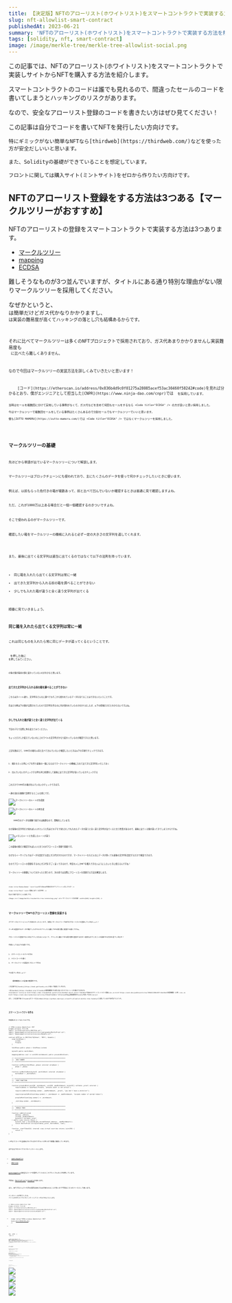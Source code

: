 ```yaml
---
title: 【決定版】NFTのアローリスト(ホワイトリスト)をスマートコントラクトで実装する方法
slug: nft-allowlist-smart-contract
publishedAt: 2023-06-21
summary: 'NFTのアローリスト(ホワイトリスト)をスマートコントラクトで実装する方法を解説します。'
tags: [solidity, nft, smart-contract]
image: /image/merkle-tree/merkle-tree-allowlist-social.png
---
```


この記事では、NFTのアローリスト(ホワイトリスト)をスマートコントラクトで実装しサイトからNFTを購入する方法を紹介します。

スマートコントラクトのコードは誰でも見れるので、間違ったセールのコードを書いてしまうと<Bold>ハッキングのリスク</Bold>があります。

なので、安全なアローリスト登録のコードを書きたい方はぜひ見てください！

<AlertCard  title="対象読者">
	この記事は自分でコードを書いてNFTを発行したい方向けです。

	特にギミックがない簡単なNFTなら[thirdweb](https://thirdweb.com/)などを使った方が安全だしいいと思います。

	また、Solidityの基礎ができていることを想定しています。

	フロントに関しては購入サイト(ミントサイト)をゼロから作りたい方向けです。
</AlertCard>

## NFTのアローリスト登録をする方法は3つある【マークルツリーがおすすめ】

NFTのアローリストの登録をスマートコントラクトで実装する方法は3つあります。

- [マークルツリー](https://ja.wikipedia.org/wiki/%E3%83%8F%E3%83%83%E3%82%B7%E3%83%A5%E6%9C%A8)
- [mapping](https://www.tutorialspoint.com/solidity/solidity_mappings.htm)
- [ECDSA](https://zoom-blc.com/what-is-ecdsa)

難しそうなものが3つ並んでいますが、タイトルにある通り特別な理由がない限り<Bold>マークルツリーを採用</Bold>してください。

なぜかというと、<Code title="mapping" /> は簡単だけどガス代かなりかかりますし、<Code title="ECDSA" /> は実装の難易度が高くてハッキングの落とし穴も結構あるからです。

それに比べてマークルツリーは多くのNFTプロジェクトで採用されており、ガス代あまりかかりませんし実装難易度も <Code title="ECDSA" /> に比べたら難しくありません。

なので今回はマークルツリーの実装方法を詳しくみていきたいと思います！

<AlertCard  title="CNPRのECDSAについて">
	[コード](https://etherscan.io/address/0x836b4d9c0f01275a28085acef53ac30460f58242#code)を見れば分かるとおり、僕がエンジニアとして担当した[CNPR](https://www.ninja-dao.com/cnpr)では <Code title="ECDSA" /> を採用しています。

	当時はセールを複数回に分けて実地している事例がなくて、ガス代などを含めて何回もセールをするなら <Code title="ECDSA" /> の方が良いと思い採用しました。

	今はマークルツリーで複数回セールをしている事例はたくさんあるので分割セールでもマークルツリーでいいと思います。

	僕も[ZUTTO MAMORU](https://zutto-mamoru.com/)では <Code title="ECDSA" /> ではなくマークルツリーを採用しました。
</AlertCard>

## マークルツリーの基礎

先ほどから単語が出ているマークルツリーについて解説します。

マークルツリーはブロックチェーンにも使われており、主にたくさんのデータを使って何かチェックしたいときに使います。

例えば、以前もらった色付きの箱が複数あって、前と比べて凹んでいないか確認するときは普通に見て確認しますよね。

ただ、これが1000万以上ある場合だと一個一個確認するのきついですよね。

そこで使われるのがマークルツリーです。

確認したい箱をマークルツリーの機械に入れると必ず一定の大きさの文字列を返してくれます。

<MerkleTreeIntro showBoxData={false}/>

また、最後に出てくる文字列は適当に出てくるのではなくて以下の法則を持っています。

- 同じ箱を入れたら出てくる文字列は常に一緒
- 出てきた文字列から入れる前の箱を調べることができない
- 少しでも入れた箱が違うと全く違う文字列が出てくる

順番に見ていきましょう。

### 同じ箱を入れたら出てくる文字列は常に一緒
これは<Bold>同じものを入れたら常に同じデータが返ってくる</Bold>ということです。

<Code title="change" /> を押した後に <Code title="reset" /> を押してみてください。

<Code title="0x" /> の後の値が最初の値と変わっていないのがわかると思います。

<MerkleTreeIntro/>

### 出てきた文字列から入れる前の箱を調べることができない

こちらはタイトル通り、<Bold>文字列をどんなに調べてもそこから使われているデータを当てることはできない</Bold>ということです。

先ほどの例は下の値が公開されていたので文字列を作るのに何が使われていたのか分かりましたが、以下の情報だけだとわからないですよね。

<MerkleTreeIntro showBoxList={false} showBoxData={false} />

### 少しでも入れた箱が違うと全く違う文字列が出てくる

下記のデモで実際に角を変えてみてください。

ちょっとだけしか変えていないのに上のラベルの文字列がかなり変わっているのが確認できると思います。

<MerkleTreeIntro showChangeRadiusAndWeight={true}/>

上記を踏まえて、1000万の箱を以前と比べて凹んでいないか確認したいときは以下の手順でチェックできます。

1. 箱をもらった時にペアを作り最後の一個になるまでマークルツリーの機械に入れて出てきた文字列をメモしておく

2. 凹んでいないかチェックする時も同じ処理をして最後に出てきた文字列があっているかチェックする

これだけで1000万の箱が凹んでいないかチェックできます。

一連の流れを画像で説明するとこんな感じです。

<Image src="/image/merkle-tree/merkle-tree-generate.png" alt="マークルツリーのルートの生成図" width={724} height={632} />

<Image src="/image/merkle-tree/merkle-tree-regenerate.png" alt="マークルツリーのルートの再生成" width={724} height={632} />

<AlertCard variant="warning" title="画像についての注意">
	1000万のデータを画像で表すのは無理なので、簡略化しています。
</AlertCard>

なぜ最後の文字列だけ見ればいいかというと先ほどのデモで見た<Bold>少しでも入れたデータが違うと全く違う文字列が出てくる</Bold>と言う性質があるので、最後に出てくる値が違ってきてしまうからですね。

<Image src="/image/merkle-tree/merkle-tree-regenerate-error.png" alt="メモしたルートと生成したルートが違う" width={724} height={632} />

この<Bold>最後の値だけ確認すればいい</Bold>と言うのがアローリスト登録で重要です。

なぜならイーサリアムではデータを設定する度にガス代がかかるのですが、マークルツリーならどんなにデータが多くても最後の文字列を設定するだけで検証できます。

なのでアローリストの登録をするのにガス代をすごく安くできるので、特定の人しかNFTを購入できないようにしたいときに使えるんですね！

マークルツリーの基礎について分かったと思うので、次の章では実際にアローリストを登録する方法を解説します。

<AlertCard  title="マークルツリーの用語" variant="pro">
	<Code title="Leaves(Leaf)" text="データをハッシュ化したもの" />

	<Code title="Nodes(Node)" text="LeafまたはNodeを組み合わせてしてハッシュ化したもの" />

	<Code title="Root" text="最後に出てくる文字列" />

	先ほどの図で表すとこんな感じです。

	<Image src="/image/merkle-tree/merkle-tree-terminology.png" alt="マークルツリーの全体図" width={648} height={526} />
</AlertCard>

## マークルツリーでNFTのアローリスト登録を実装する

さてマークルツリーについて大体わかったところで、実際にマークルツリーでNFTのアローリストを登録していきましょう！

さっきは登録するデータが箱でしたがそれをアドレスと購入できる最大数に変更する感じですね。

アローリストを登録するときはアドレスのみじゃなくて、アドレスと購入できる最大数を登録するのが一般的なのでこの二つを設定する方法を見ていきます！

手順としては以下の通りです。

1. スマートコントラクトを作る
2. テストコードを書く
3. マークルツリーの認証をフロントで作る

では見ていきましょう！

<AlertCard  title="環境構築">
	環境構築はこの記事の範囲外です。

	この記事では[foundry](https://book.getfoundry.sh/)を使って解説していきます。

	一応[hardhat](https://hardhat.org/)とfoundryの環境構築をする際に役に立ちそうなリソースを載せておきます。
	<CustomList list={[<a href="https://dev.classmethod.jp/articles/hardhat-quick-start/">Hardhatで始めるスマートコントラクト開発</a>,<a href="https://zenn.dev/yuk6ra/articles/789d411398c6f9">Hardhatの環境構築（入門）</a>,<a href="https://zenn.dev/razokulover/articles/574eb471e6db1c">EthereumのDapp開発環境のFoundryを使ってみる</a>]}/>

	また、この記事で使ったfoundryのコードは[GitHub](https://github.com/ryuji-orca/nft-allowlist-merkle-tree-foundry)に公開しているので参考までにどうぞ。
</AlertCard>

### スマートコントラクトを作る

完成系のコードはこちらです。

```solidity title="src/nftFree.sol"
// SPDX-License-Identifier: MIT
pragma solidity ^0.8.20;
import "erc721a/contracts//ERC721A.sol";
import "@openzeppelin/contracts/utils/cryptography/MerkleProof.sol";
import "@openzeppelin/contracts/access/Ownable.sol";

contract NFTFree is ERC721A("MyToken", "MTK"), Ownable {
	enum SalePhase {
		Locked,
		Presale
	}

	SalePhase public phase = SalePhase.Locked;

	bytes32 public merkleRoot;

	mapping(address user => uint256 mintAmount) public presaleMintCount;

	// =============================================================
	//   ONLY OWNER
	// =============================================================

	function setPhase(SalePhase _phase) external onlyOwner {
		phase = _phase;
	}

	function setMerkleRoot(bytes32 _merkleRoot) external onlyOwner {
		merkleRoot = _merkleRoot;
	}

	// =============================================================
	//   MINT FUNCTION
	// =============================================================

	function presaleMint(uint256 _mintAmount, uint256 _maxMintAmount, bytes32[] calldata _proof) external {
		require(phase == SalePhase.Presale, "presale event is not active");

		require(isWhitelisted(msg.sender, _maxMintAmount, _proof), "you don't have a whitelist");

		require(presaleMintCount[msg.sender] + _mintAmount <= _maxMintAmount, "exceeds number of earned tokens");

		presaleMintCount[msg.sender] += _mintAmount;

		_mint(msg.sender, _mintAmount);
	}

	// =============================================================
	//   MERKLE TREE
	// =============================================================

	function isWhitelisted(
		address _address,
		uint256 _maxMintAmount,
		bytes32[] calldata _proof
	) public view returns (bool) {
		bytes32 leaf = keccak256(abi.encodePacked(_address, _maxMintAmount));
		return MerkleProof.verifyCalldata(_proof, merkleRoot, leaf);
	}

	function _startTokenId() internal view virtual override returns (uint256) {
		return 1;
	}
}
```

いきなりコードを全部出されても分かりずらいと思うので順番に解説していきます。

まずは以下のライブラリをインストールします。

- [openzeppelin](https://docs.openzeppelin.com/contracts/)
- [ERC721A](https://github.com/chiru-labs/ERC721A)

[openzeppelin](https://www.openzeppelin.com/)は安全なコードを提供してくれるところでたくさんの人が利用しています。

今回は、[MerkleProof](https://docs.openzeppelin.com/contracts/api/utils#MerkleProof)と[Ownable](https://docs.openzeppelin.com/contracts/api/access#Ownable)を使います。

また、NFTプロジェクトを作る場合はERC721Aが使われることが多いので今回はこちらをベースとして使います。

インストールが完了したら、<Code title=".sol"/> ファイルを作りライブラリをインポートしてコードを以下のようにします。

```solidity title="src/nftFree.sol"
// SPDX-License-Identifier: MIT
pragma solidity ^0.8.20;
import "erc721a/contracts//ERC721A.sol";
import "@openzeppelin/contracts/utils/cryptography/MerkleProof.sol";
import "@openzeppelin/contracts/access/Ownable.sol";
```

- <Code title="SPDX-License-Identifier: MIT" text={<a href="https://www.skyarch.net/blog/spdx-license-identifiers-%E3%81%A3%E3%81%A6%E3%81%AA%E3%82%93%E3%81%A0%E3%80%82/" >コードのライセンス</a>} />
- <Code title="pragma solidity" text="バージョン指定" />

次に <Code title="contract"/> を作り <Code title="ERC721A"/> と <Code title="Ownable"/> を継承します。

```solidity title="src/nftFree.sol" {7-12}
// SPDX-License-Identifier: MIT
pragma solidity ^0.8.20;
import "erc721a/contracts//ERC721A.sol";
import "@openzeppelin/contracts/utils/cryptography/MerkleProof.sol";
import "@openzeppelin/contracts/access/Ownable.sol";

contract NFT is ERC721A("MyToken", "MTK"), Ownable {
function _startTokenId() internal view virtual override returns (uint256) {
    return 1;
  }
}
```

<Code title="MyToken" /> がトークン名で <Code title="MTK" /> がシンボル名です。

ERC721AはトークンIDが <Code title="0" /> から始まるので <Code title="1" /> から始まるように変更しています。

これで準備ができたのでセールのコードを追加します。

```solidity title="src/nftFree.sol" {8-10}
// SPDX-License-Identifier: MIT
pragma solidity ^0.8.20;
import "erc721a/contracts//ERC721A.sol";
import "@openzeppelin/contracts/utils/cryptography/MerkleProof.sol";
import "@openzeppelin/contracts/access/Ownable.sol";

contract NFTFree is ERC721A("MyToken", "MTK"), Ownable {
	function presaleMint(uint256 _mintAmount, uint256 _maxMintAmount, bytes32[] calldata _proof) external {
		_mint(msg.sender, _mintAmount);
	}

	function _startTokenId() internal view virtual override returns (uint256) {
		return 1;
	}
}
```
<Code title="presaleMint" /> は3つの引数を受け取ります。

- <Code title="_mintAmount" text="購入する枚数" />
- <Code title="_maxMintAmount" text="最大で購入できる枚数" />
- <Code title="_proof" text="マークルツリー内にデータがあるかどうか調べる" />

その下にERC721Aの <Code title="_mint" /> 関数を設置しています。

これを実行すると購入しようとしている人に〇〇量のNFTが送られます。

ただこれだと誰でも実行できてしまうので、マークルツリーで特定の人しか購入できないようにしていきましょう！

```solidity title="src/nftFree.sol" {8,10-12,15,19-26}
// SPDX-License-Identifier: MIT
pragma solidity ^0.8.20;
import "erc721a/contracts//ERC721A.sol";
import "@openzeppelin/contracts/utils/cryptography/MerkleProof.sol";
import "@openzeppelin/contracts/access/Ownable.sol";

contract NFTFree is ERC721A("MyToken", "MTK"), Ownable {
	bytes32 public merkleRoot;

	function setMerkleRoot(bytes32 _merkleRoot) external onlyOwner {
		merkleRoot = _merkleRoot;
	}

	function presaleMint(uint256 _mintAmount, uint256 _maxMintAmount, bytes32[] calldata _proof) external {
		require(isWhitelisted(msg.sender, _maxMintAmount, _proof), "you don't have a whitelist");
		_mint(msg.sender, _mintAmount);
	}

	function isWhitelisted(
		address _address,
		uint256 _maxMintAmount,
		bytes32[] calldata _proof
	) public view returns (bool) {
		bytes32 leaf = keccak256(abi.encodePacked(_address, _maxMintAmount));
		return MerkleProof.verifyCalldata(_proof, merkleRoot, leaf);
	}

	function _startTokenId() internal view virtual override returns (uint256) {
		return 1;
	}
}
```

<Code title="merkleRoot" /> を誰でも変更できてしまうと悪用されてしまうので <Code title="setMerkleRoot" /> に <Code title="onlyOwner" /> をつけています。

```solidity title="src/nftFree.sol" /onlyOwner/
	function setMerkleRoot(bytes32 _merkleRoot) external onlyOwner {
		merkleRoot = _merkleRoot;
	}
```

<Code title="onlyOwner" /> をつけると関数を実行できるのを<Bold>コントラクトのオーナーのみに制限</Bold>してくれます。

また、 <Code title="presaleMint" /> に <Code title="require" /> を追加して <Code title="isWhitelisted" /> が <Code title="false" /> だったらエラーが出るようにしています。

```solidity title="src/nftFree.sol" {2}
	function presaleMint(uint256 _mintAmount, uint256 _maxMintAmount, bytes32[] calldata _proof) external {
		require(isWhitelisted(msg.sender, _maxMintAmount, _proof), "you don't have a whitelist");
		_mint(msg.sender, _mintAmount);
	}
```

<Code title="isWhitelisted" /> では、ウォレットアドレスと購入できる最大数で <Code title="leaf" /> を作ってマークルツリーの認証をしています。

```solidity title="src/nftFree.sol" 
	function isWhitelisted(
		address _address,
		uint256 _maxMintAmount,
		bytes32[] calldata _proof
	) public view returns (bool) {
		bytes32 leaf = keccak256(abi.encodePacked(_address, _maxMintAmount));
		return MerkleProof.verifyCalldata(_proof, merkleRoot, leaf);
	}
```

結構難しそうなことをしているように見えますが、一個一個見ていきます。

まず、<Code title={<a href="https://docs.soliditylang.org/en/v0.8.11/abi-spec.html" >abi.encodePacked</a>} /> はデータをくっつけて <Code title={<a href="https://wa3.i-3-i.info/word1933.html" >バイト型</a>} /> に変換します。

なぜ、これをやるかというとデータを <Code title="バイト型" /> に変えないと[EVM](https://ethereum.org/ja/developers/docs/evm/)が読み取れないからですね。

<Image src="/image/merkle-tree/abi-encode-packed-compare-group.png" alt="abi.encodePackedを使う場合と使うわない場合の比較図" width={724} height={341} />

もう少し詳しくいうとEVMがバイトデータを扱うようにできていてそこで使われる <Code title={<a href="https://www.ruckplus-tech.io/blog/web3-1#:~:text=Keccak%2D256%20%E3%81%AF%E3%80%81Ethereum%20%E3%83%96%E3%83%AD%E3%83%83%E3%82%AF,%E3%81%AB%E3%82%88%E3%81%A3%E3%81%A6%E3%83%8F%E3%83%83%E3%82%B7%E3%83%A5%E5%8C%96%E3%81%95%E3%82%8C%E3%81%BE%E3%81%99%E3%80%82" >keccak256</a>} /> の受け付けるデータが <Code title="バイト型" /> だから変換しています。

試しに以下のコードを作って呼び出すとコメントアウトのデータが返ってきます。

```solidity title="src/nftFree.sol"
	//return: 0xf39fd6e51aad88f6f4ce6ab8827279cfffb92266000000000000000000000000000000000000000000000000000000000000000a
	function testAbiEncodePacked() public pure returns (bytes memory) {
		address a = 0xf39Fd6e51aad88F6F4ce6aB8827279cffFb92266;
		uint256 b = 10;
		return abi.encodePacked(a, b);
	}
```

さらに詳しく見たい方はこちらの[abi.encodePacked()の働きを見てみよう](https://qiita.com/Voldemort/items/2d9f01c2a7aaabdcc067)がわかりやすいと思います。


ただ、これだと何のデータを入れたかわかってしまうので <Code title="keccak256" /> で一定の長さの<a href="https://wa3.i-3-i.info/word11949.html" >ハッシュ値</a>に変換します。

まぁ要するに入れたデータをわからないようにして悪いことできないようにしている感じです。

<Image src="/image/merkle-tree/keccak256-not-view.png" alt="keccak256を使うと元のデータを調べることができない" width={724} height={250} />

前の章のマークルツリーの基礎で説明した<Bold>常に一定の大きさの文字列を返して逆から計算することができない</Bold>というのはこの機能を使っているからです。

試しに先ほどのデータに対して <Code title="keccak256" /> を使ってみるとコメントアウトのデータが返ってきます。

```solidity title="src/nftFree.sol"
	//return: 0x569ab48c70cc15322c9253243aab005d1c64df7c33031cf8dfb5a8ac071d368d
	function testKeccak256AbiEncode() public pure returns (bytes32) {
		address a = 0xf39Fd6e51aad88F6F4ce6aB8827279cffFb92266;
		uint256 b = 10;
		return keccak256(abi.encodePacked(a, b));
	}
```

さっきの文字列に比べてだいぶ短くなったのがわかると思います。

また、Chatgptに値を戻すように指示しても無理ですね。

<Image src="/image/merkle-tree/keccak256-chatgpt.jpg" alt="chatgptに聞いてもkeccak256で生成したデータを復元できない" width={724} height={262} />

ちなみに前の <Code title="0x" /> は文字列が<a href="https://wa3.i-3-i.info/word1610.html" >16進数</a>であることを表しています。

さらに詳しくみたい方はこちらの[Hashing Functions In Solidity Using Keccak256](https://medium.com/0xcode/hashing-functions-in-solidity-using-keccak256-70779ea55bb0)が参考になると思います。

まとめると <Code title="leaf" /> を生成するためにやっていることは以下の通りです。

1. <Code title="_address" /> と <Code title="_maxMintAmount" /> をくっつけて <Code title="バイト型" />にデータを変換
2. それをハッシュ化して一定の長さの文字列に変換

これだけです。

次に、<Code title="MerkleProof.verifyCalldata" /> を見ていきます。

ここでは、3つの引数を受け取って <Code title="root" /> の中にさっき作った <Code title="leaf" /> があるかどうか確認しています。

```solidity title="src/nftFree.sol" /MerkleProof.verifyCalldata(_proof, merkleRoot, leaf)/
	function isWhitelisted(
		address _address,
		uint256 _maxMintAmount,
		bytes32[] calldata _proof
	) public view returns (bool) {
		bytes32 leaf = keccak256(abi.encodePacked(_address, _maxMintAmount));
		return MerkleProof.verifyCalldata(_proof, merkleRoot, leaf);
	}
```

<Code title="leaf" /> が <Code title="root" /> の中にあるかどうか確認するためには、<Code title="leaf" /> と <Code title="proof" /> から <Code title="root" /> をもう一回計算して設定されている <Code title="root" /> と同じかどうか比較します。

```solidity title="MerkleProof.sol"
	function verifyCalldata(bytes32[] calldata proof, bytes32 root, bytes32 leaf) internal pure returns (bool) {
		return processProofCalldata(proof, leaf) == root;
	}
```

例えば、青の箱が <Code title="root" /> の中に含まれているかどうか確認したいときは、水色の枠線のハッシュ値が必要です。

<Image src="/image/merkle-tree/proof-and-leaf-are-required-to-recalculate-root.png" alt="rootを再計算するにはProofとleafが必要" width={724} height={249} />

<Code title="bytes32[] calldata proof" /> とあるように渡すときはそれらを配列に入れて渡します。

これで特定の人しか購入できないNFTのセールのコントラクトを作ることができました！

```solidity title="NFTFree.sol"
// SPDX-License-Identifier: MIT
pragma solidity ^0.8.20;
import "erc721a/contracts//ERC721A.sol";
import "@openzeppelin/contracts/utils/cryptography/MerkleProof.sol";
import "@openzeppelin/contracts/access/Ownable.sol";

contract NFTFree is ERC721A("MyToken", "MTK"), Ownable {
	bytes32 public merkleRoot;

	function setMerkleRoot(bytes32 _merkleRoot) external onlyOwner {
		merkleRoot = _merkleRoot;
	}

	function presaleMint(uint256 _mintAmount, uint256 _maxMintAmount, bytes32[] calldata _proof) external {
		require(isWhitelisted(msg.sender, _maxMintAmount, _proof), "you don't have a whitelist");
		_mint(msg.sender, _mintAmount);
	}

	function isWhitelisted(
		address _address,
		uint256 _maxMintAmount,
		bytes32[] calldata _proof
	) public view returns (bool) {
		bytes32 leaf = keccak256(abi.encodePacked(_address, _maxMintAmount));
		return MerkleProof.verifyCalldata(_proof, merkleRoot, leaf);
	}

	function _startTokenId() internal view virtual override returns (uint256) {
		return 1;
	}
}
```

ただこのままだとアローリストを登録している人が無制限に購入できてしまうので、もう少しコントラクトにコードを追加します。

```solidity title="NFTFree.sol" {8-11,13,17,23-25,28,32,34}
// SPDX-License-Identifier: MIT
pragma solidity ^0.8.20;
import "erc721a/contracts//ERC721A.sol";
import "@openzeppelin/contracts/utils/cryptography/MerkleProof.sol";
import "@openzeppelin/contracts/access/Ownable.sol";

contract NFTFree is ERC721A("MyToken", "MTK"), Ownable {
	enum SalePhase {
		Locked,
		Presale
	}

	SalePhase public phase = SalePhase.Locked;

	bytes32 public merkleRoot;

	mapping(address user => uint256 mintAmount) public presaleMintCount;

	function setMerkleRoot(bytes32 _merkleRoot) external onlyOwner {
		merkleRoot = _merkleRoot;
	}

	function setPhase(SalePhase _phase) external onlyOwner {
		phase = _phase;
	}

	function presaleMint(uint256 _mintAmount, uint256 _maxMintAmount, bytes32[] calldata _proof) external {
		require(phase == SalePhase.Presale, "presale event is not active");

		require(isWhitelisted(msg.sender, _maxMintAmount, _proof), "you don't have a whitelist");

		require(presaleMintCount[msg.sender] + _mintAmount <= _maxMintAmount, "exceeds number of earned tokens");

		presaleMintCount[msg.sender] += _mintAmount;

		_mint(msg.sender, _mintAmount);
	}

	function isWhitelisted(
		address _address,
		uint256 _maxMintAmount,
		bytes32[] calldata _proof
	) public view returns (bool) {
		bytes32 leaf = keccak256(abi.encodePacked(_address, _maxMintAmount));
		return MerkleProof.verifyCalldata(_proof, merkleRoot, leaf);
	}

	function _startTokenId() internal view virtual override returns (uint256) {
		return 1;
	}
}
```

これでセールの時間にならないと購入できなくて、購入上限に達したらエラーになるようにできました！

<AlertCard  title="有料販売の場合" variant="pro">
	価格をつけて販売する場合は[NFTPayable](https://github.com/ryuji-orca/nft-allowlist-merkle-tree-foundry/blob/master/src/NftPayable.sol)を参考にしてみてください。
</AlertCard>

### テストコードを書く

上記まででコントラクトのコードは完成したのですが、スマートコントラクトの開発は一つのミスが大惨事になる可能性があるので、作るだけじゃなくてテストしないとダメです。

実際スマートコントラクトの開発をする場合、テストコードを書いている時間の方が長くなると思います😓

例えばfoundryの場合は以下のようにテストしていきます。

```solidity title="test/util/MerkleTreeHelper.sol"
// SPDX-License-Identifier: MIT
pragma solidity ^0.8.20;
import "forge-std/Test.sol";
import "murky/Merkle.sol";

abstract contract MerkleTreeHelper is Test, Merkle {
	struct MerkleDataSet {
		address[] accounts;
		uint256[] units;
		bytes32[] leaves;
		bytes32 root;
	}

	function generateMerkleData(
		address[] memory addresses,
		uint256[] memory units
	) public pure returns (bytes32[] memory leaves) {
		leaves = new bytes32[](addresses.length);
		for (uint256 i = 0; i < addresses.length; i++) {
			leaves[i] = keccak256(abi.encodePacked(addresses[i], units[i]));
		}
		return leaves;
	}

	function createMerkleDataset(uint256 size) internal pure returns (MerkleDataSet memory) {
		address[] memory accounts;
		uint256[] memory units;
		bytes32[] memory leaves;
		bytes32 root;
		accounts = new address[](size);
		units = new uint256[](size);

		for (uint256 i = 0; i < accounts.length; i++) {
			accounts[i] = vm.addr(i + 1);
			units[i] = size + i;
		}

		leaves = generateMerkleData(accounts, units);
		root = getRoot(leaves);
		return MerkleDataSet(accounts, units, leaves, root);
	}
}
```

```solidity title="test/NftFree.t.sol"
// SPDX-License-Identifier: MIT
pragma solidity ^0.8.20;
import "src/NftFree.sol";
import "./util/MerkleTreeHelper.sol";

contract NFTFreeTest is MerkleTreeHelper {
	NFTFree public nftContract;

	address public owner;
	MerkleDataSet internal merkleDataset;

	function setUp() public {
		nftContract = new NFTFree();
		merkleDataset = createMerkleDataset(10);
		owner = nftContract.owner();
		vm.startPrank(owner);
		nftContract.setMerkleRoot(merkleDataset.root);
		vm.stopPrank();
	}

	modifier saleStart() {
		vm.startPrank(owner);
		nftContract.setPhase(NFTFree.SalePhase.Presale);
		vm.stopPrank();
		_;
	}

	// =============================================================
	//   UNIT
	// =============================================================

	function testCheckInitValue() public {
		assertEq(nftContract.name(), "MyToken");
		assertEq(nftContract.symbol(), "MTK");
		assertEq(nftContract.owner(), owner);
		assertEq(nftContract.merkleRoot(), merkleDataset.root);
	}

	// access controll
	function testFailtNotOwner() public {
		vm.startPrank(vm.addr(1));
		nftContract.setPhase(NFTFree.SalePhase.Presale);
	}

	// sale
	function testRevertPresaleMintNotStartSale() public {
		bytes32[] memory proof = getProof(merkleDataset.leaves, 0);
		vm.startPrank(vm.addr(1));
		vm.expectRevert("presale event is not active");
		nftContract.presaleMint(10, 10, proof);
	}

	function testRevertPresaleMintNotRoot() external saleStart {
		MerkleDataSet memory anotherMerkleDataset = createMerkleDataset(15);
		vm.startPrank(owner);
		nftContract.setMerkleRoot(anotherMerkleDataset.root);
		vm.stopPrank();
		bytes32[] memory proof = getProof(merkleDataset.leaves, 0);
		vm.startPrank(vm.addr(1));
		vm.expectRevert("you don't have a whitelist");
		nftContract.presaleMint(1, 10, proof);
	}

	function testRevertPresaleMintNotAddress() external saleStart {
		bytes32[] memory proof = getProof(merkleDataset.leaves, 0);
		vm.startPrank(vm.addr(2));
		vm.expectRevert("you don't have a whitelist");
		nftContract.presaleMint(1, 10, proof);
	}

	function testRevertPresaleMintNotProof() external saleStart {
		bytes32[] memory proof = getProof(merkleDataset.leaves, 1);
		vm.startPrank(vm.addr(1));
		vm.expectRevert("you don't have a whitelist");
		nftContract.presaleMint(1, 10, proof);
	}

	function testRevertPresaleMintNotAllowtedAmount() external saleStart {
		bytes32[] memory proof = getProof(merkleDataset.leaves, 0);
		vm.startPrank(vm.addr(1));
		vm.expectRevert("you don't have a whitelist");
		nftContract.presaleMint(1, 15, proof);
	}

	// =============================================================
	//   INTEGRATION
	// =============================================================

	function testSuccessPresaleMint() external saleStart {
		bytes32[] memory proof = getProof(merkleDataset.leaves, 0);
		vm.startPrank(vm.addr(1));
		nftContract.presaleMint(10, 10, proof);
		assertEq(nftContract.balanceOf(vm.addr(1)), 10);

		nftContract.safeTransferFrom(vm.addr(1), vm.addr(2), 1);
		assertEq(nftContract.balanceOf(vm.addr(1)), 9);
		assertEq(nftContract.balanceOf(vm.addr(2)), 1);

		vm.expectRevert("exceeds number of earned tokens");
		nftContract.presaleMint(10, 10, proof);
		vm.stopPrank();
	}
}
```

Solidityでマークルツリーのテストをするために<a href="https://github.com/dmfxyz/murky">Murky</a>というライブラリを使っています。

マークルツリーの生成に必要なものは <Code title="Helper" /> として別のファイルに記載しそれをメインの方で継承してテストしています。

申し訳ないですが、ここでテストのやり方を説明してしまうと記事が膨大になってしまうので、詳しい説明は省かせていただきます🙇‍♂️

また、Hardhatのテストは[ルブライトさん](https://twitter.com/lavulite_eng)の[GitHub](https://github.com/Lavulite/ERC721MultiSale/blob/main/test/SampleERC721MultiSaleByMerkle.ts)が参考になると思います。

テストが完了したら、テストネットにデプロイします。

やり方は以下の記事が参考になると思います。

- [EthereumのDapp開発環境のFoundryを使ってみる](https://zenn.dev/razokulover/articles/574eb471e6db1c)
- [Foundry Deploying our contract](https://book.getfoundry.sh/tutorials/solidity-scripting?highlight=env#deploying-our-contract)
- [Deploying to a live network](https://hardhat.org/tutorial/deploying-to-a-live-network)


<AlertCard  title="このコードを使う場合の注意" variant="warning">
	このコントラクトはあくまで参考です。
	
	使う前に安全かどうか自分でしっかりテストしてください。
</AlertCard>

### マークルツリーの認証をフロントで作る

さてコントラクト側の準備ができたので次はフロント側をやっていきます。

僕は<a href="https://nextjs.org/docs">next.js</a>でサイトを作ることが多いのでこれを使う前提で解説しますが Reactなら問題ないと思います。

また、通常の購入するサイト(ミントサイト)は使い捨てされるので[ハッシュリップス](https://github.com/HashLips/hashlips_nft_minting_dapp)が採用されることが多いのですが、フロントがある程度慣れていると結構使いずらいので僕はプロジェクトでは使っていません。

ただ、フロントがよくわからないまたはサクッと購入するサイトを作りたい方も結構いると思うので、その場合はハッシュリップスで十分だと思います！

ハッシュリップスを使いたい方は[Ninja Dao](https://www.ninja-dao.com/)の[エンジニアサーバー](https://discord.gg/Uf8F3XUw)にある[けいすけさん](https://twitter.com/kei31)が解説されている「しごジェネ」が参考になると思います！

なお、こちらもマークルツリーに焦点を当てたいので、申し訳ないですがフロントの基本的な解説は省かせていただきますので各自の環境でセットアップをお願いします🙏

準備ができたら、マークルツリーに登録するデータを用意します。

おそらくスプレに登録するアドレスと購入できる枚数が記載されたものを共有される場合が多いと思うので、それを以下のように登録します。

```ts title="data/al.ts"
export const alData: [`0x${string}`, number][] = [
  ["0xa3beb3febf6d38b1612784c4aae0dde6786bf8ea", 1],
  ["0xbc8a3f437ac6d96ec7bab8c34ad0b8f26e2c4919", 1],
  ["0xc4704c93c9cd36f3298be1afef8bdc844a19558a", 1],
  ["0xd03509cbe5aefe2e00d0e354dbb6d8735b56592a", 1],
];
```

ここで重要なのが必ず<Bold>ユーザーのアドレスをすべて小文字に変換</Bold>してください。

そうしないとユーザーが購入できないトラブルが起きてしまうので[変換ツール](https://www.lambdatest.com/free-online-tools/text-lowercase)ですべて小文字にしましょう。

次はユーザーがウォレットに接続したらマークルツリーの <Code title="proof" /> を返す仕組みを作ります。

まずは[wagmi](https://wagmi.sh/react/getting-started)をインストールまたはセットアップしましょう！

それに加えて[merkletreejs](https://github.com/merkletreejs/merkletreejs)をインストールします。

完了したらファイルを作りマークルツルーのフックを以下のよう感じで作っていきます。

```ts title="src/util/merkle-tree.ts"
"use client";

import { useAccount } from "wagmi";
import { encodePacked, keccak256, zeroAddress } from "viem";
import MerkleTree from "merkletreejs";
import { alData } from "../../data/al";

const toLowerCaseTyped = <T extends string>(arg: T) => {
  return arg.toLowerCase() as Lowercase<T>;
};

export const useGenerateAlData = () => {
  const { address } = useAccount();
  const lowerAddress = toLowerCaseTyped(address ?? zeroAddress);

	const alAddressData = alData.map((list) => {
    return list[0];
  });

  const addressId = alAddressData.indexOf(lowerAddress);

  const leafNodes = alData.map((data) => {
    return keccak256(
      encodePacked(["address", "uint256"], [data[0], BigInt(data[1])])
    );
  });

  const claimLeafNodes = keccak256(
    encodePacked(
      ["address", "uint256"],
      [lowerAddress, BigInt(addressId === -1 ? 0 : alData[addressId][1])]
    )
  );

  const merkleTree = new MerkleTree(leafNodes, keccak256, { sortPairs: true });
  const localRootHash = merkleTree.getRoot();
  const hexProof = merkleTree.getHexProof(claimLeafNodes) as `0x${string}`[];
  const maxAmount = addressId === -1 ? 0 : alData[addressId][1];
  const verify = merkleTree.verify(hexProof, claimLeafNodes, localRootHash);

  return { hexProof, maxAmount, verify };
};

```

順番に見ていきます。

まずはこちらのコードを追加します。

```ts title="src/util/merkle-tree.ts"
"use client";

import { useAccount } from "wagmi";
import { encodePacked, keccak256, zeroAddress } from "viem";
import MerkleTree from "merkletreejs";
import { alData } from "../../data/al";
```

先頭にある <Code title="use client" /> はNext.jsがアップデートでデフォルトが[サーバーコンポーネント](https://nextjs.org/docs/getting-started/react-essentials)になったのでつけています。

Next.jsを使っていないもしくはpagesで開発している方は不要です。

<a href="https://viem.sh/">viem</a>というライブラリはwagmiがアプデで<a href="https://docs.ethers.org/v5/">ether.js</a>を使うのやめてviemを採用したので使っています。

僕が使ってみた感じだとviemの方が型安全でドキュメントも読みやすいのでこっちの方がいいかなと思います。

詳しくは<a href="https://viem.sh/docs/introduction.html">Why viem</a>を読んでみてください。

その下の <Code title="toLowerCaseTyped" /> は <Code title="toLowerCase" /> したときに <Code title="string型" /> になるのを防ぐための関数です。

```ts title="src/util/merkle-tree.ts"
const toLowerCaseTyped = <T extends string>(arg: T) => {
  return arg.toLowerCase() as Lowercase<T>;
};
```
ここは理解できなくても問題ないので飛ばしてください。

次のコードは取得したアドレスを小文字変換して、alデータからアドレスのみのデータを取得しています。

また、アドレスのみのデータに対して <Code title="indexOf" /> を使い小文字変換したアドレスが何番目にあるか探しています。

```ts title="src/util/merkle-tree.ts"
const { address } = useAccount();

  const lowerAddress = toLowerCaseTyped(address ?? zeroAddress);
  const alAddressData = alData.map((list) => {
    return list[0];
  });

  const addressId = alAddressData.indexOf(lowerAddress);
```

<Code title="indexOf" /> はデータがない場合は <Code title="-1" /> を返します。

次のコードを見ると <Code title="leafNodes" /> と <Code title="claimLeafNodes" /> があると思います。

```ts title="src/util/merkle-tree.ts"
  const leafNodes = alData.map((data) => {
    return keccak256(
      encodePacked(["address", "uint256"], [data[0], BigInt(data[1])])
    );
  });

  const claimLeafNodes = keccak256(
    encodePacked(
      ["address", "uint256"],
      [lowerAddress, BigInt(addressId === -1 ? 0 : alData[addressId][1])]
    )
  );
```

ここでは、マークルツリーの作成に必要な <Code title="leafNodes" /> と検証するデータの <Code title="claimLeafNodes" /> を作成しています。

先ほどのマークルツリーの基礎で説明したようにデータを検証するときは再度マークルツリーのデータをを作成する必要があります。

そして最後のコードを見ていきます。

```ts title="src/util/merkle-tree.ts"
  const merkleTree = new MerkleTree(leafNodes, keccak256, { sortPairs: true });
  const localRootHash = merkleTree.getRoot();
  const hexProof = merkleTree.getHexProof(claimLeafNodes) as `0x${string}`[];
  const maxAmount = addressId === -1 ? 0 : alData[addressId][1];
  const verify = merkleTree.verify(hexProof, claimLeafNodes, localRootHash);

  return { hexProof, maxAmount, verify };
```

こちらでは <Code title="MerkleTree" /> に必要なデータを入れてインスタンスを作成し、そのインスタンスを使い <Code title="rootHash" />、<Code title="hexProof" />、<Code title="verify" /> を作っています。

事前に <Code title="verify" /> することでミスをなくせますし、アローリストに登録されているかどうか判定するために使えます。

もっと厳格にしたい場合はオンチェーンに設定されている <Code title="root" /> を取ってきて <Code title="verify" /> するのもありだと思います！

こんな感じでフックを作成していきます。

あくまで一例なので気になるところがありましたら自分で変えてください。

<AlertCard  title="サーバーサイドでやらなくていいの？">
	マークルツリーは先ほど説明した通りデータを少しでも変更したら最後に出てくるルートも全く違うものになります。

	仮に悪い人がデータをいじったとしてもオンチェーンに設定しているものと違うのでエラーになります。

	なので特にサーバーサイドでやらなくても大丈夫です。

	気になる方はnext.jsの <Code title={<a href="https://nextjs.org/docs/app/building-your-application/routing/router-handlers">Route Handlers</a>} /> などを使いサーバーサイドでやることもできます。

	ここではフックの方が簡単かなと思いこちらを紹介しました。
</AlertCard>

次にオンチェーンのマークルツリーの <Code title="root" /> の設定がまだなのでやりましょう。

<Code title="root" /> はさっき作ったフックに <Code title="console.log" /> を使って調べられます。

```ts title="src/src/util/merkle-tree.ts"
  const localRootHash = merkleTree.getRoot();
  console.log("Root Hash: ", "0x" + localRootHash.toString("hex"));
```
コンソールを確認すると <Code title="root" /> の値が取得できているのが確認できると思います。

それをコピーできたら、[イーサスキャン](https://goerli.etherscan.io/)にデプロイしたコントラクトアドレスを入力して、<Code title="write" /> にある <Code title="setMerkleRoot" /> を呼び出し <Code title="merkleRoot" /> を設定してください。

設定が終わったら <Code title="console.log()" /> は消してください。

次に実際にフロントからコントラクトを呼び出してNFTを購入してみましょう。

フロントからコントラクトを呼び出すにはコントタクトアドレスと[abi](https://solidity-jp.readthedocs.io/ja/latest/abi-spec.html)が必要なのでイーサスキャンからとってきます。

その後フォルダを作りファイルを作成し以下のようにします。

```ts title="src/contract/abi/nftFreeAbi.ts"
  export const NFT_FREE_ABI = [
		// abiをここに入れる
	] as const
```

```ts title="src/contract/contractConfig.ts"
import { NFT_FREE_ABI } from "./abi/nftFreeAbi";

type nftFreeConfigType = {
  address: `0x${string}`;
  abi: typeof NFT_FREE_ABI;
};

export const nftFreeConfig: nftFreeConfigType = {
  address: "0x...",
  abi: NFT_FREE_ABI,
};
```

これで準備ができました。

あとウォレットの繋ぎ方ですがwagmiの[Connect Wallet](https://wagmi.sh/examples/connect-wallet)にやり方が記載されています。

僕は今回デフォルトで組み込まれているConnectコンポーネントを使いますがアドレスが取れれば大丈夫なので、繋ぎ方は自分の好きなようにしてください。

ウォレットをサイトに繋げるようになったら以下のコードを追加します。

```tsx title="src/app/page.tsx"
"use client";

import { Connect } from "@/components/Connect";
import { nftFreeConfig } from "@/contract/contractConfig";
import { useGenerateAlData } from "@/utils/merkle-tree copy";
import { BaseError, zeroAddress } from "viem";
import {
  useAccount,
  useContractRead,
  useContractWrite,
  useWaitForTransaction,
} from "wagmi";

export default function Page() {
  const { isConnected, address } = useAccount();
  const { hexProof, maxAmount, verify } = useGenerateAlData();

  const { data: phase } = useContractRead({
    ...nftFreeConfig,
    functionName: "phase",
    enabled: Boolean(address),
  });

  const { data: presaleMintCount } = useContractRead({
    ...nftFreeConfig,
    functionName: "presaleMintCount",
    args: [address ?? zeroAddress],
    enabled: Boolean(address),
  });

  const {
    write: writePresaleMint,
    data: presaleMintData,
    error: presaleMintError,
    isLoading: isPresaleMintLoading,
    isError: isPresaleMintError,
  } = useContractWrite({
    ...nftFreeConfig,
    functionName: "presaleMint",
  });

  const { isLoading: isPresaleMintPending, isSuccess: isPresaleMintSuccess } =
    useWaitForTransaction({
      hash: presaleMintData?.hash,
    });

  const presaleMint = () => {
    if (typeof presaleMintCount === "undefined") {
      return;
    }

    const claimAmount = Math.max(maxAmount - Number(presaleMintCount), 0);
    writePresaleMint({
      args: [BigInt(claimAmount), BigInt(maxAmount), hexProof ?? []],
    });
  };

  return (
    <div>
      <h1>NFT購入サイト</h1>
      <Connect />
      {!isConnected ? (
        <p>connect wallet</p>
      ) : phase === 0 ? (
        <p>セールが開始されていません</p>
      ) : !verify ? (
        <p>アローリストに登録されていません</p>
      ) : isPresaleMintSuccess ? (
        <p>成功しました！</p>
      ) : typeof presaleMintCount != "undefined" &&
        maxAmount - Number(presaleMintCount) <= 0 ? (
          <p>購入できる上限に到達しました</p>
      ) : (
        <div>
          <button
            onClick={presaleMint}
            disabled={isPresaleMintLoading || isPresaleMintPending}
          >
            購入する
          </button>
          {isPresaleMintLoading && <div>ウォレットのチェック中...</div>}
          {isPresaleMintPending && <div>トランザクション送信中...</div>}
          {isPresaleMintError && (
            <div>{(presaleMintError as BaseError)?.shortMessage}</div>
          )}
        </div>
      )}
    </div>
  );
}

```

上記はフロントの最適限のコードです。

サイトを見てみると「セールが開始されていません」となっていると思いますが、これは <Code title="phase" /> が <Code title="0" /> だからですね。

イーサスキャンの <Code title="write" /> から <Code title="setPhase" /> を呼び出し <Code title="1" /> に変更しておきましょう。

<AlertCard  title="phaseの注意" variant="warning">
	実際に販売するときは <Code title="phase" /> の変更を直前までしないでください。
</AlertCard>

そうすると購入するボタンが出てくると思います。

ボタンを押すとメタマスクが立ち上がると思いますので実際にトランザクションを送って見てください。

少し経つとトランザクションが成功すると思います！

これでアローリストに登録した人しか購入できないスマートコントラクトの構築とフロントを作ることができました！

<AlertCard  title="コードの注意" variant="warning">
	有料販売や購入枚数を選べるようにしたい場合は別途コードを変更する必要があるので注意してください。
</AlertCard>

## Bonus: NFTプロジェクトを作るときにかかる費用

お金がかかる主な部分は以下の二つだと思います。

- デプロイ
- 関数操作

ブロックチェーン見ればわかるので、参考までに僕が担当したプロジェクトのデプロイ費用を掲載いたします。

<CustomTable heads={["プロジェクト", "デプロイ費用"]} data={[["ZUTTO MAMORU", "0.3593 ETH"],["CNPR","0.0284 ETH"]]}  />

これに加えてエアドロや他の関数の操作もするので、僕の場合は余裕を持って <Code title="0.5~1ETH" /> をファウンダーの方からもらうことが多いです。

ただ、規模やすることによって金額も大きく変わるので参考までにです。

hardhatやfoundryならおおよそのかかるガス代を事前に見れるので、それを参考にするといいと思います！

ちなみに <Code title="mapping" /> でアローリスト登録しようとする場合は、普通に <Code title="1ETH" /> 以上かかったりするので、マークルツリーに感謝ですね。

## まとめ

マークルツリーを使えばアローリストを登録するのにガス代をかけず安全にセールをすることができます。

この記事がこれからNFTのセールをするエンジニアの方の参考になれば幸いです。

もし参考になったという方がいましたら、ブックマークかTwitterなどでシェアしていただけると嬉しいです。

また、ブロックチェーンエンジニアをお探しでしたら<a href="https://twitter.com/orca48691">DM</a>か<a href="mailto:shachilog.ryuji@gmail.com">メール</a>していただければご相談に乗りますのでお気軽に送っていただければと思います！
